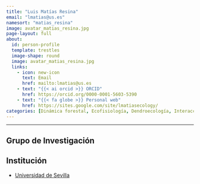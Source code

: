 ```yaml
---
title: "Luis Matías Resina"
email: "lmatias@us.es"  
namesort: "matias_resina"
image: avatar_matias_resina.jpg
page-layout: full
about: 
  id: person-profile
  template: trestles
  image-shape: round
  image: avatar_matias_resina.jpg
  links:
    - icon: new-icon
      text: Email
      href: mailto:lmatias@us.es
    - text: "{{< ai orcid >}} ORCID"
      href: https://orcid.org/0000-0001-5603-5390
    - text: "{{< fa globe >}} Personal web"
      href: https://sites.google.com/site/lmatiasecology/
categories: [Dinámica forestal, Ecofisiología, Dendroecología, Interacciones bióticas]
---
```

 
<hr>

:::{#person-profile}

## Grupo de Investigación


## Institución
- [Universidad de Sevilla](https://www.us.es/)

:::
